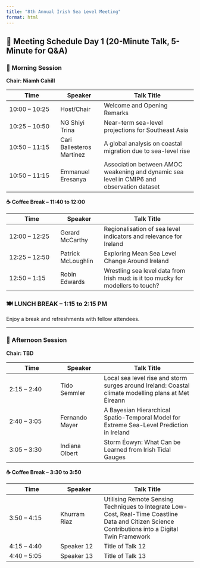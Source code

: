 ```yaml
---
title: "8th Annual Irish Sea Level Meeting"
format: html
---
```


## 📅 Meeting Schedule Day 1 (20-Minute Talk, 5-Minute for Q&A)


### 🔹 Morning Session  
**Chair: Niamh Cahill**

| Time           | Speaker      | Talk Title                  |
|----------------|--------------|-----------------------------|
| 10:00 – 10:25   | Host/Chair   | Welcome and Opening Remarks |
| 10:25 – 10:50   | NG Shiyi Trina    | Near-term sea-level projections for Southeast Asia             |
| 10:50 – 11:15  | Cari Ballesteros Martinez   | A global analysis on coastal migration due to sea-level rise             |
| 10:50 – 11:15  | Emmanuel Eresanya   | Association between AMOC weakening and dynamic sea level in CMIP6 and observation dataset            |

**☕ Coffee Break – 11:40 to 12:00**

| Time           | Speaker      | Talk Title                  |
|----------------|--------------|-----------------------------|
| 12:00 – 12:25  | Gerard McCarthy   | Regionalisation of sea level indicators and relevance for Ireland           |
| 12:25 – 12:50  | Patrick McLoughlin    | Exploring Mean Sea Level Change Around Ireland            |
| 12:50 – 1:15   | Robin Edwards   | Wrestling sea level data from Irish mud: is it too mucky for modellers to touch?            |



### 🍽️ **LUNCH BREAK – 1:15 to 2:15 PM**  
Enjoy a break and refreshments with fellow attendees.

---

### 🔹 Afternoon Session  
**Chair: TBD**

| Time           | Speaker      | Talk Title                  |
|----------------|--------------|-----------------------------|
| 2:15 – 2:40    |Tido Semmler  | Local sea level rise and storm surges around Ireland: Coastal climate modelling plans at Met Éireann           |
| 2:40 – 3:05    | Fernando Mayer   | A Bayesian Hierarchical Spatio-Temporal Model for Extreme Sea-Level Prediction in Ireland       |
| 3:05 – 3:30    | Indiana Olbert  | Storm Éowyn: What Can be Learned from Irish Tidal Gauges           |

**☕ Coffee Break – 3:30 to 3:50**

| Time           | Speaker      | Talk Title                  |
|----------------|--------------|-----------------------------|
| 3:50 – 4:15    | Khurram Riaz  | Utilising Remote Sensing Techniques to Integrate Low-Cost, Real-Time Coastline Data and Citizen Science Contributions into a Digital Twin Framework           |
| 4:15 – 4:40    | Speaker 12   | Title of Talk 12            |
| 4:40 – 5:05    | Speaker 13   | Title of Talk 13            |


